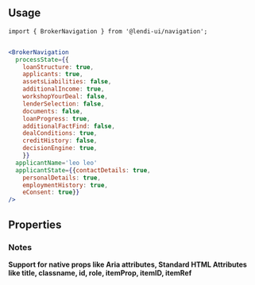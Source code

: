 
## Usage

```
import { BrokerNavigation } from '@lendi-ui/navigation';
```

```jsx

<BrokerNavigation
  processState={{
    loanStructure: true,
    applicants: true,
    assetsLiabilities: false,
    additionalIncome: true,
    workshopYourDeal: false,
    lenderSelection: false,
    documents: false,
    loanProgress: true,
    additionalFactFind: false,
    dealConditions: true,
    creditHistory: false,
    decisionEngine: true,
    }}
  applicantName='leo leo'
  applicantState={{contactDetails: true,
    personalDetails: true,
    employmentHistory: true,
    eConsent: true}}
/>
```

## Properties

<PropTable>
  <PropTable.Entry name="applicantName" required type="string" description="The current application name."/>
  <PropTable.Entry name="applicantState" required type='"contactdetails" | "personaldetails" | "employmentHistory" | "E-consent" | ""' defaultValue=""  description="The current propcess in applicant panel."/>
  <PropTable.Entry name="className" defaultValue=""type="string" defaultValue="" description="The custom style for BrokerNavigation component."/>
  <PropTable.Entry name="processState" required type="object" description="The header title of MenuItem component."/>
  <PropTable.Entry name="width" type="string" defaultValue="376px" description="The BrokerNavigation component width."/>
</PropTable>

### Notes
<b>Support for native props like Aria attributes, Standard HTML Attributes like title, classname, id, role, itemProp, itemID, itemRef</b>

